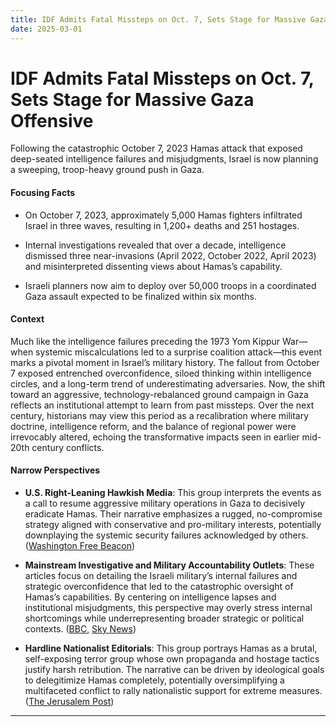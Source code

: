 ```yaml
---
title: IDF Admits Fatal Missteps on Oct. 7, Sets Stage for Massive Gaza Offensive
date: 2025-03-01
---
```


# IDF Admits Fatal Missteps on Oct. 7, Sets Stage for Massive Gaza Offensive

Following the catastrophic October 7, 2023 Hamas attack that exposed deep-seated intelligence failures and misjudgments, Israel is now planning a sweeping, troop-heavy ground push in Gaza.

#### Focusing Facts

- On October 7, 2023, approximately 5,000 Hamas fighters infiltrated Israel in three waves, resulting in 1,200+ deaths and 251 hostages.

- Internal investigations revealed that over a decade, intelligence dismissed three near-invasions (April 2022, October 2022, April 2023) and misinterpreted dissenting views about Hamas’s capability.

- Israeli planners now aim to deploy over 50,000 troops in a coordinated Gaza assault expected to be finalized within six months.

#### Context

Much like the intelligence failures preceding the 1973 Yom Kippur War—when systemic miscalculations led to a surprise coalition attack—this event marks a pivotal moment in Israel’s military history. The fallout from October 7 exposed entrenched overconfidence, siloed thinking within intelligence circles, and a long-term trend of underestimating adversaries. Now, the shift toward an aggressive, technology-rebalanced ground campaign in Gaza reflects an institutional attempt to learn from past missteps. Over the next century, historians may view this period as a recalibration where military doctrine, intelligence reform, and the balance of regional power were irrevocably altered, echoing the transformative impacts seen in earlier mid-20th century conflicts.

#### Narrow Perspectives

- **U.S. Right-Leaning Hawkish Media**: This group interprets the events as a call to resume aggressive military operations in Gaza to decisively eradicate Hamas. Their narrative emphasizes a rugged, no-compromise strategy aligned with conservative and pro-military interests, potentially downplaying the systemic security failures acknowledged by others. ([Washington Free Beacon](https://freebeacon.com/israel/exclusive-israel-to-resume-war-in-gaza-and-eradicate-hamas-cutting-off-aid-and-bombarding-strip-with-troops/))

- **Mainstream Investigative and Military Accountability Outlets**: These articles focus on detailing the Israeli military’s internal failures and strategic overconfidence that led to the catastrophic oversight of Hamas’s capabilities. By centering on intelligence lapses and institutional misjudgments, this perspective may overly stress internal shortcomings while underrepresenting broader strategic or political contexts. ([BBC](https://www.bbc.com/news/articles/cyvee8vr7l1o), [Sky News](https://news.sky.com/story/idf-admits-israeli-security-completely-failed-when-hamas-launched-october-7-attack-13318202))

- **Hardline Nationalist Editorials**: This group portrays Hamas as a brutal, self-exposing terror group whose own propaganda and hostage tactics justify harsh retribution. The narrative can be driven by ideological goals to delegitimize Hamas completely, potentially oversimplifying a multifaceted conflict to rally nationalistic support for extreme measures. ([The Jerusalem Post](https://www.jpost.com/opinion/article-843905))

---
